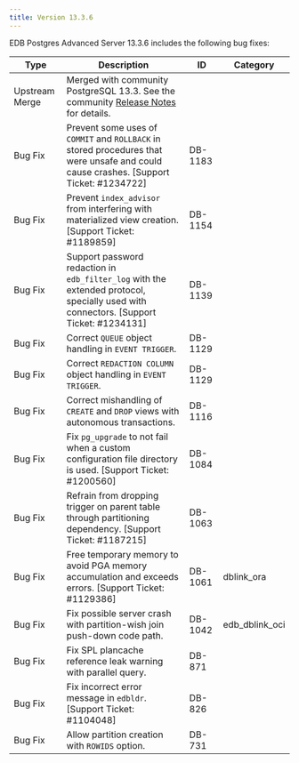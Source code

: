 ---
title: Version 13.3.6
---

EDB Postgres Advanced Server 13.3.6 includes the following bug fixes:

| Type           | Description                                                                                                                                                                        | ID      | Category       |
| -------------- | ---------------------------------------------------------------------------------------------------------------------------------------------------------------------------------- | ------- | -------------- |
| Upstream Merge | Merged with community PostgreSQL 13.3. See the community [Release Notes](https://www.postgresql.org/about/news/postgresql-133-127-1112-1017-and-9622-released-2210/) for details. |         |                |
| Bug Fix        | Prevent some uses of `COMMIT` and `ROLLBACK` in stored procedures that were unsafe and could cause crashes. [Support Ticket: #1234722]                                             | DB-1183 |                |
| Bug Fix        | Prevent `index_advisor` from interfering with materialized view creation. [Support Ticket: #1189859]                                                                               | DB-1154 |                |
| Bug Fix        | Support password redaction in `edb_filter_log` with the extended protocol, specially used with connectors. [Support Ticket: #1234131]                                              | DB-1139 |                |
| Bug Fix        | Correct `QUEUE` object handling in `EVENT TRIGGER`.                                                                                                                                | DB-1129 |                |
| Bug Fix        | Correct `REDACTION COLUMN` object handling in `EVENT TRIGGER`.                                                                                                                     | DB-1129 |                |
| Bug Fix        | Correct mishandling of `CREATE` and `DROP` views with autonomous transactions.                                                                                                     | DB-1116 |                |
| Bug Fix        | Fix `pg_upgrade` to not fail when a custom configuration file directory is used. [Support Ticket: #1200560]                                                                        | DB-1084 |                |
| Bug Fix        | Refrain from dropping trigger on parent table through partitioning dependency. [Support Ticket: #1187215]                                                                          | DB-1063 |                |
| Bug Fix        | Free temporary memory to avoid PGA memory accumulation and exceeds errors. [Support Ticket: #1129386]                                                                              | DB-1061 | dblink_ora     |
| Bug Fix        | Fix possible server crash with partition-wish join push-down code path.                                                                                                            | DB-1042 | edb_dblink_oci |
| Bug Fix        | Fix SPL plancache reference leak warning with parallel query.                                                                                                                      | DB-871  |                |
| Bug Fix        | Fix incorrect error message in `edbldr`. [Support Ticket: #1104048]                                                                                                                | DB-826  |                |
| Bug Fix        | Allow partition creation with `ROWIDS` option.                                                                                                                                     | DB-731  |                |
